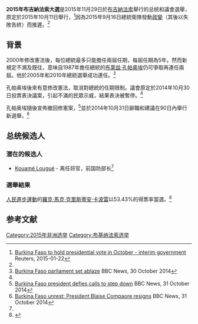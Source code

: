 {{Infobox election
| election_name     = 2015年布吉納法索總統選舉
| country           = Burkina Faso
| flag_year         = 
| flag_image        = 
| type              = presidential
| vote_type         = Popular
| ongoing           = no
| previous_election = 2010年布吉納法索總統選舉
| previous_year     = 2010
| previous_mps      = 
| election_date     = 2015年11月29日
| elected_mps       = 
| next_election     = 2020年布基納法索大選
| next_year         = 2020
| next_mps          = 
| votes_for_election= 
| needed_votes      = 
| opinion_polls     = 
| turnout           = 

<!--        person 1        -->
| image1            = 
| colour1           = 
| nominee1          = [[羅克·馬克·克里斯蒂安·卡波雷|羅克·馬克·克里斯蒂安·卡波雷]]
| party1            = [[人民進步運動|人民進步運動]]
| alliance1         = 
| running_mate1     = 
| popular_vote1     = 
| percentage1       = 53.43%

<!--        person 2        -->
| image2            = 
| colour2           = 
| nominee2          = [[澤菲蘭·迪亞布雷|澤菲蘭·迪亞布雷]]
| party2            = [[進步和變革聯盟|進步和變革聯盟]]
| alliance2         = 
| running_mate2     = 
| popular_vote2     = 
| percentage2       = 29.65%

<!-- map -->
| map_image         = 
| map_size          = 
| map_alt           = 
| map               = 
| map_caption       = 
<!-- bottom -->
| title             = 總統 
| before_election   = [[邁克爾·卡方杜|邁克爾·卡方杜]]（臨時）
| before_party      = 
| posttitle         = 
| after_election    = [[羅克·馬克·克里斯蒂安·卡波雷|羅克·馬克·克里斯蒂安·卡波雷]]
| after_party       = 人民進步運動
}}
'''2015年布吉納法索大選'''是2015年11月29日於[[布吉納法索|布吉納法索]]舉行的总统和議會選舉，原定於2015年10月11日舉行，<ref name=R>[http://af.reuters.com/article/commoditiesNews/idAFL6N0V14SB20150122 Burkina Faso to hold presidential vote in October - interim government] {{Wayback|url=http://af.reuters.com/article/commoditiesNews/idAFL6N0V14SB20150122 |date=20150923141140 }} Reuters, 2015-01-22</ref>因為2015年9月16日總統衛隊發動[[2015年布吉納法索政變|政變]]（其後以失敗告終）而推遲。<ref name=chinanews20151201/>

== 背景 ==
{{main|2014年布吉納法索起義}}
2000年修改憲法後，每位總統最多只能擔任兩屆任期，每屆任期為5年。然而新規定不溯及既往，意味自1987年擔任總統的[[布莱兹·孔帕奥埃|布莱兹·孔帕奥埃]]仍可爭取再連任兩屆。他於2005年和2010年總統選舉成功連任。<ref name=BBC>[http://www.bbc.co.uk/news/world-africa-29831262 Burkina Faso parliament set ablaze] {{Wayback|url=http://www.bbc.co.uk/news/world-africa-29831262 |date=20150120075917 }} BBC News, 30 October 2014</ref>

孔帕奥埃後來有意修改憲法，取消對總統的任期限制。議會原定於2014年10月30日投票表決議案，引起不滿的民眾示威，結果表決被暫停。<ref name=BBC/>

孔帕奥埃隨後宣佈撤回修憲案，<ref name=BBC2>[http://www.bbc.co.uk/news/world-africa-29844123 Burkina Faso president defies calls to step down] {{Wayback|url=http://www.bbc.co.uk/news/world-africa-29844123 |date=20150401111751 }} BBC News, 31 October 2014</ref>並於2014年10月31日辭職和建議在90日內舉行新選舉。<ref name=BBC3>[http://www.bbc.co.uk/news/world-africa-29851445 Burkina Faso unrest: President Blaise Compaore resigns] {{Wayback|url=http://www.bbc.co.uk/news/world-africa-29851445 |date=20150112075752 }} BBC News, 31 October 2014</ref>

==总统候选人==

===潜在的候选人===
*[[Kouamé_Lougué|Kouamé Lougué]] - 离任将官，前国防部长<ref name=BBC3/>

===選舉結果===
[[人民進步運動|人民進步運動]]的[[羅克·馬克·克里斯蒂安·卡波雷|羅克·馬克·克里斯蒂安·卡波雷]]以53.43%的得票率當選。<ref name=chinanews20151201>{{Cite news |url=http://www.chinanews.com/gj/2015/12-01/7650030.shtml |title=卡波雷在布基纳法索总统选举中获胜 |publisher=中新網 |date=2015-12-01 |accessdate=2015-12-01 |archive-date=2015-12-08 |archive-url=https://web.archive.org/web/20151208133338/http://www.chinanews.com/gj/2015/12-01/7650030.shtml |dead-url=no }}</ref>

==参考文献==
{{reflist}}

{{DEFAULTSORT:Burkinabe general election, 2015}}
{{布基納法索選舉}}
[[Category:2015年非洲选举|Category:2015年非洲选举]]
[[Category:布基纳法索选举|Category:布基纳法索选举]]